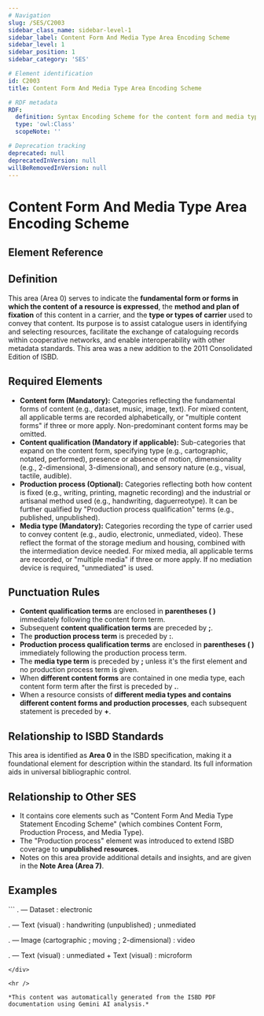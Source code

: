```yaml
---
# Navigation
slug: /SES/C2003
sidebar_class_name: sidebar-level-1
sidebar_label: Content Form And Media Type Area Encoding Scheme
sidebar_level: 1
sidebar_position: 1
sidebar_category: 'SES'

# Element identification
id: C2003
title: Content Form And Media Type Area Encoding Scheme

# RDF metadata
RDF:
  definition: Syntax Encoding Scheme for the content form and media type area (Area 0).
  type: 'owl:Class'
  scopeNote: ''

# Deprecation tracking
deprecated: null
deprecatedInVersion: null
willBeRemovedInVersion: null
---
```


# Content Form And Media Type Area Encoding Scheme

## Element Reference
<ElementReference frontMatter={frontMatter} />

## Definition

<div className="guid">
This area (Area 0) serves to indicate the <strong>fundamental form or forms in which the content of a resource is expressed</strong>, the <strong>method and plan of fixation</strong> of this content in a carrier, and the <strong>type or types of carrier</strong> used to convey that content. Its purpose is to assist catalogue users in identifying and selecting resources, facilitate the exchange of cataloguing records within cooperative networks, and enable interoperability with other metadata standards. This area was a new addition to the 2011 Consolidated Edition of ISBD.
</div>

## Required Elements

<div className="guid">
<ul>
  <li><strong>Content form (Mandatory):</strong> Categories reflecting the fundamental forms of content (e.g., dataset, music, image, text). For mixed content, all applicable terms are recorded alphabetically, or "multiple content forms" if three or more apply. Non-predominant content forms may be omitted.</li>
  <li><strong>Content qualification (Mandatory if applicable):</strong> Sub-categories that expand on the content form, specifying type (e.g., cartographic, notated, performed), presence or absence of motion, dimensionality (e.g., 2-dimensional, 3-dimensional), and sensory nature (e.g., visual, tactile, audible).</li>
  <li><strong>Production process (Optional):</strong> Categories reflecting both how content is fixed (e.g., writing, printing, magnetic recording) and the industrial or artisanal method used (e.g., handwriting, daguerreotype). It can be further qualified by "Production process qualification" terms (e.g., published, unpublished).</li>
  <li><strong>Media type (Mandatory):</strong> Categories recording the type of carrier used to convey content (e.g., audio, electronic, unmediated, video). These reflect the format of the storage medium and housing, combined with the intermediation device needed. For mixed media, all applicable terms are recorded, or "multiple media" if three or more apply. If no mediation device is required, "unmediated" is used.</li>
</ul>
</div>

## Punctuation Rules

<div className="guid">
<ul>
  <li><strong>Content qualification terms</strong> are enclosed in <strong>parentheses ( )</strong> immediately following the content form term.</li>
  <li>Subsequent <strong>content qualification terms</strong> are preceded by <strong>;</strong>.</li>
  <li>The <strong>production process term</strong> is preceded by <strong>:</strong>.</li>
  <li><strong>Production process qualification terms</strong> are enclosed in <strong>parentheses ( )</strong> immediately following the production process term.</li>
  <li>The <strong>media type term</strong> is preceded by <strong>;</strong> unless it's the first element and no production process term is given.</li>
  <li>When <strong>different content forms</strong> are contained in one media type, each content form term after the first is preceded by <strong>.</strong>.</li>
  <li>When a resource consists of <strong>different media types and contains different content forms and production processes</strong>, each subsequent statement is preceded by <strong>+</strong>.</li>
</ul>
</div>

## Relationship to ISBD Standards

<div className="guid">
This area is identified as <strong>Area 0</strong> in the ISBD specification, making it a foundational element for description within the standard. Its full information aids in universal bibliographic control.
</div>

## Relationship to Other SES

<div className="guid">
<ul>
  <li>It contains core elements such as "Content Form And Media Type Statement Encoding Scheme" (which combines Content Form, Production Process, and Media Type).</li>
  <li>The "Production process" element was introduced to extend ISBD coverage to <strong>unpublished resources</strong>.</li>
  <li>Notes on this area provide additional details and insights, and are given in the <strong>Note Area (Area 7)</strong>.</li>
</ul>
</div>

## Examples

<div className="stip">
```
. — Dataset : electronic

. — Text (visual) : handwriting (unpublished) ; unmediated

. — Image (cartographic ; moving ; 2-dimensional) : video

. — Text (visual) : unmediated + Text (visual) : microform
```
</div>

<hr />

*This content was automatically generated from the ISBD PDF documentation using Gemini AI analysis.*
